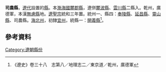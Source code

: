 {{主條目消歧義|''司農縣''可以指明代設置的一個縣，請參見：'''[[司農縣_(交阯)|司農縣_(交阯)]]'''。}}
'''司農縣'''，[[遼代|遼代]]設置的[[縣|縣]]。本[[渤海國|渤海國]][[麓郡縣|麓郡縣]]，遼併[[麓波縣|麓波縣]]、[[雲川縣|雲川縣]]二縣入。乾州，廣德軍，本漢[[無慮縣|無慮縣]]地。[[遼聖宗|遼聖宗]]統和三年置。統州一、縣四：[[奉陵縣|奉陵縣]]、[[延昌縣|延昌縣]]、[[靈山縣_(遼代)|靈山縣]]、司農縣。[[海北州|海北州]]，初隸[[宜州|宜州]]，統縣一：[[開義縣|開義縣]]<ref>《遼史》卷三十八　志第八／地理志二／東京道／乾州，廣德軍</ref>。

== 參考資料 ==
{{reflist}}
{{遼朝行政區劃小作品}}
[[Category:遼朝縣份|Category:遼朝縣份]]